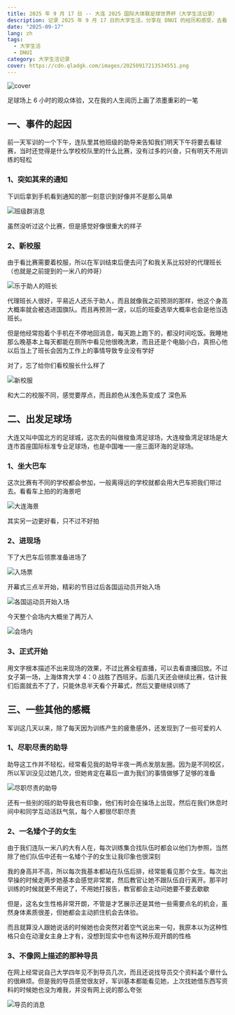```yaml
---
title: 2025 年 9 月 17 日 -- 大连 2025 国际大体联足球世界杯（大学生活记录）
description: 记录 2025 年 9 月 17 日的大学生活，分享在 DNUI 的经历和感受，去看了国际大体联足球世界杯。
date: "2025-09-17"
lang: zh
tags:
  - 大学生活
  - DNUI
category: 大学生活记录
cover: https://cdn.qladgk.com/images/20250917213534551.png
---
```



<Image
  src="https://cdn.qladgk.com/images/20250917213534551.png"
  alt="cover"
  width={999}
  height={527}
  isArticleImage={true}
/>

足球场上 6 小时的观众体验，又在我的人生阅历上画了浓墨重彩的一笔

## 一、事件的起因

前一天军训的一个下午，连队里其他班级的助导来告知我们明天下午将要去看球赛，当时还觉得是什么学校校队里的什么比赛，没有过多的兴奋，只有明天不用训练的轻松

### 1、突如其来的通知

下训后拿到手机看到通知的那一刻意识到好像并不是那么简单

<Image
  src="https://cdn.qladgk.com/images/20250917214433820.png"
  alt="班级群消息"
  width={555}
  height={527}
  isArticleImage={true}
/>

虽然没听过这个比赛，但是感觉好像很重大的样子

### 2、新校服

由于看比赛需要着校服，所以在军训结束后便去问了和我关系比较好的代理班长（也就是之前提到的一米八的帅哥）

<Image
  src="https://cdn.qladgk.com/images/20250917220933267.png"
  alt="乐于助人的班长"
  width={555}
  height={527}
  isArticleImage={true}
/>

代理班长人很好，平易近人还乐于助人，而且就像我之前预测的那样，他这个身高大概率就会被选进国旗队。而且再预测一波，以后的班委选举大概率也会是他当选班长。

但是他经常抱着个手机在不停地回消息，每天跑上跑下的，都没时间吃饭。我睡地那么晚基本上每天都能在厕所中看见他很晚洗漱，而且还是个电脑小白，真担心他以后当上了班长会因为工作上的事情导致专业没有学好

对了，忘了给你们看校服长什么样了

<Image
  src="https://cdn.qladgk.com/images/20250917232827250.png"
  alt="新校服"
  width={555}
  height={527}
  isArticleImage={true}
/>

和大二的校服不同，感觉要厚点，而且颜色从浅色系变成了 深色系

## 二、出发足球场

大连又叫中国北方的足球城，这次去的叫做梭鱼湾足球场，大连梭鱼湾足球场是大连市首座国际标准专业足球场，也是中国唯一一座三面环海的足球场。

### 1、坐大巴车

这次比赛有不同的学校都会参加，一般离得远的学校就都会用大巴车把我们带过去。看看车上拍的的海景吧

<Image
  src="https://cdn.qladgk.com/images/20250917235547547.png"
  alt="大连海景"
  width={555}
  height={527}
  isArticleImage={true}
/>

其实另一边更好看，只不过不好拍

### 2、进现场

下了大巴车后领票准备进场了

<Image
  src="https://cdn.qladgk.com/images/20250917235819951.png"
  alt="入场票"
  width={555}
  height={527}
  isArticleImage={true}
/>

开幕式三点半开始，精彩的节目过后各国运动员开始入场

<Image
  src="https://cdn.qladgk.com/images/20250918000655556.png"
  alt="各国运动员开始入场"
  width={555}
  height={527}
  isArticleImage={true}
/>

今天整个会场内大概坐了两万人

<Image
  src="https://cdn.qladgk.com/images/20250918001253137.png"
  alt="会场内"
  width={555}
  height={527}
  isArticleImage={true}
/>

### 3、正式开始

用文字根本描述不出来现场的效果，不过比赛全程直播，可以去看直播回放。不过女子第一场，上海体育大学 4：0 战胜了西班牙。后面几天还会继续比赛，估计我们后面就去不了了，只能休息半天看个开幕式，然后又要继续训练了

## 三、一些其他的感概

军训这几天以来，除了每天因为训练产生的疲惫感外，还发现到了一些可爱的人

### 1、尽职尽责的助导

助导这工作并不轻松，经常看见我的助导半夜一两点发朋友圈。因为是不同校区，所以军训没见过她几次，但她肯定在幕后一直为我们的事情做够了足够的准备

<Image
  src="https://cdn.qladgk.com/images/20250917231219109.png"
  alt="尽职尽责的助导"
  width={444}
  height={527}
  isArticleImage={true}
/>

还有一些别的班的助导我也有印象，他们有时会在操场上出现，然后在我们休息时间中和同学互动活跃气氛，每个人都很尽职尽责

### 2、一名矮个子的女生

由于我们连队一米八的大有人在，每次训练集合找队伍时都会以他们为参照，当然除了他们队伍中还有一名矮个子的女生让我印象也很深刻

我的身高并不高，所以每次我基本都站在队伍后排，经常能看见那个女生。每次出早操的时候走两步她基本会感觉非常累，然后教官让她不跟队伍自行离开。那平时训练的时候就更不用说了，不用她打报告，教官都会主动问她要不要去歇歇

但是，这名女生性格非常开朗，不管是才艺展示还是其他一些需要点名的机会，虽然身体素质很差，但她都会主动抓住机会去体验。

而且就算没人跟她说话的时候她也会突然对着空气说出来一句，我原本以为这种性格只会在动漫女主身上才有，没想到现实中也有这种乐观开朗的性格

### 3、不像网上描述的那种导员

在网上经常说自己大学四年见不到导员几次，而且还说找导员交个资料盖个章什么的很麻烦。但是我的导员感觉很友好，军训基本都能看见她，上次找她借东西写资料的时候她也没为难我，并没有网上说的那么夸张

<Image
  src="https://cdn.qladgk.com/images/20250918002030842.png"
  alt="导员的消息"
  width={666}
  height={527}
  isArticleImage={true}
/>
